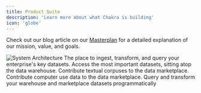 ```yaml
---
title: Product Suite
description: 'Learn more about what Chakra is building'
icon: 'globe'
---
```


Check out our blog article on our [Masterplan](https://www.chakra.dev/writing/introducing-chakra) for a detailed explanation of our mission, value, and goals.

<img src='/images/system.png' alt='System Architecture' subtitle='test' />

<CardGroup cols={2}>
  <Card title='Data Warehouse' icon='house' href='/datawarehouse/quick-start'>
    The place to ingest, transform, and query your enterprise's key datasets.
  </Card>
  <Card title='Data Marketplace' icon='code' href='/marketplace'>
    Access the most important datasets, sitting atop the data warehouse.
  </Card>
  <Card
    title='Scout - Subnet 0'
    icon='screwdriver-wrench'
    href='/scout/introduction'
  >
    Contribute textual corpuses to the data marketplace.
  </Card>
  <Card title='Pango - Subnet 1' icon='pencil' href='/pango/introduction'>
    Contribute computer use data to the data marketplace.
  </Card>
  <Card title='API Docs' icon='code' href='/api-reference'>
    Query and transform your warehouse and marketplace datasets programmatically
  </Card>
</CardGroup>
